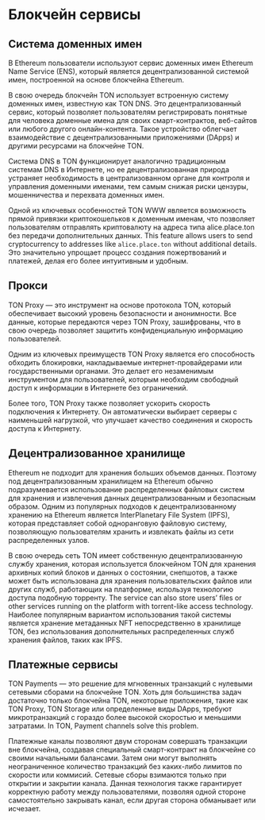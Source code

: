
# Блокчейн сервисы

## Система доменных имен

В Ethereum пользователи используют cервис доменных имен Ethereum Name Service (ENS), который является децентрализованной системой имен, построенной на основе блокчейна Ethereum.

В свою очередь блокчейн TON использует встроенную систему доменных имен, известную как TON DNS. Это децентрализованный сервис, который позволяет пользователям регистрировать понятные для человека доменные имена для своих смарт-контрактов, веб-сайтов или любого другого онлайн-контента. Такое устройство облегчает взаимодействие с децентрализованными приложениями (DApps) и другими ресурсами на блокчейне TON.

Система DNS в TON функционирует аналогично традиционным системам DNS в Интернете, но ее децентрализованная природа устраняет необходимость в централизованном органе для контроля и управления доменными именами, тем самым снижая риски цензуры, мошенничества и перехвата доменных имен.

Одной из ключевых особенностей TON WWW является возможность прямой привязки криптокошельков к доменным именам, что позволяет пользователям отправлять криптовалюту на адреса типа alice.place.ton без передачи дополнительных данных. This feature allows users to send cryptocurrency to addresses like `alice.place.ton` without additional details. Это значительно упрощает процесс создания пожертвований и платежей, делая его более интуитивным и удобным.

## Прокси

TON Proxy — это инструмент на основе протокола TON, который обеспечивает высокий уровень безопасности и анонимности. Все данные, которые передаются через TON Proxy, зашифрованы, что в свою очередь позволяет защитить конфиденциальную информацию пользователей.

Одним из ключевых преимуществ TON Proxy является его способность обходить блокировки, накладываемые интернет-провайдерами или государственными органами. Это делает его незаменимым инструментом для пользователей, которым необходим свободный доступ к информации в Интернете без ограничений.

Более того, TON Proxy также позволяет ускорить скорость подключения к Интернету. Он автоматически выбирает серверы с наименьшей нагрузкой, что улучшает качество соединения и скорость доступа к Интернету.

## Децентрализованное хранилище

Ethereum не подходит для хранения больших объемов данных. Поэтому под децентрализованным хранилищем на Ethereum обычно подразумевается использование распределенных файловых систем для хранения и извлечения данных децентрализованным и безопасным образом. Одним из популярных подходов к децентрализованному хранению на Ethereum является InterPlanetary File System (IPFS), которая представляет собой одноранговую файловую систему, позволяющую пользователям хранить и извлекать файлы из сети распределенных узлов.

В свою очередь сеть TON имеет собственную децентрализованную службу хранения, которая используется блокчейном TON для хранения архивных копий блоков и данных о состоянии, снепшотов, а также может быть использована для хранения пользовательских файлов или других служб, работающих на платформе, используя технологию доступа подобную торренту. The service can also store users’ files or other services running on the platform with torrent-like access technology. Наиболее популярным вариантом использования такой системы является хранение метаданных NFT непосредственно в хранилище TON, без использования дополнительных распределенных служб хранения файлов, таких как IPFS.

## Платежные сервисы

TON Payments — это решение для мгновенных транзакций с нулевыми сетевыми сборами на блокчейне TON. Хоть для большинства задач достаточно только блокчейна TON, некоторые приложения, такие как TON Proxy, TON Storage или определенные виды DApps, требуют микротранзакций с гораздо более высокой скоростью и меньшими затратами. In TON, Payment channels solve this problem.

Платежные каналы позволяют двум сторонам совершать транзакции вне блокчейна, создавая специальный смарт-контракт на блокчейне со своими начальными балансами. Затем они могут выполнять неограниченное количество транзакций без каких-либо лимитов по скорости или коммисий. Сетевые сборы взимаются только при открытии и закрытии канала. Данная технология также гарантирует корректную работу между пользователями, позволяя одной стороне самостоятельно закрывать канал, если другая сторона обманывает или исчезает.

<Feedback />
